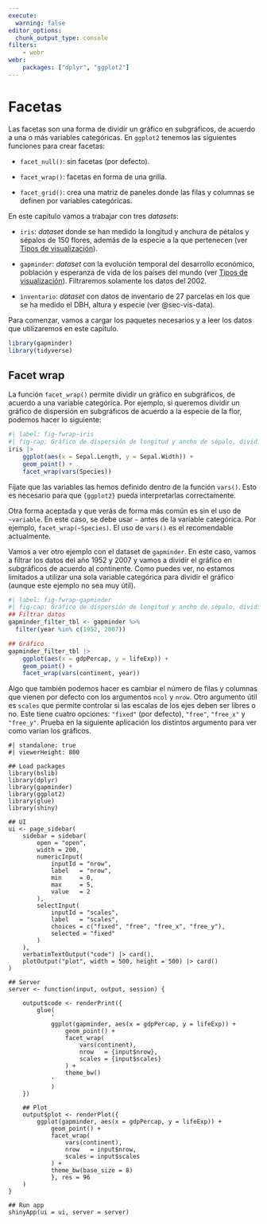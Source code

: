 ```yaml
---
execute: 
  warning: false
editor_options: 
  chunk_output_type: console
filters: 
    - webr
webr:
    packages: ["dplyr", "ggplot2"]
---
```


# Facetas {#sec-facets}

Las facetas son una forma de dividir un gráfico en subgráficos, de acuerdo a una o más variables categóricas. En `ggplot2` tenemos las siguientes funciones para crear facetas:

- `facet_null()`: sin facetas (por defecto).

- `facet_wrap()`: facetas en forma de una grilla.

- `facet_grid()`: crea una matriz de paneles donde las filas y columnas se definen por variables categóricas.

En este capítulo vamos a trabajar con tres *datasets*:

-   `iris`: *dataset* donde se han medido la longitud y anchura de pétalos y sépalos de 150 flores, además de la especie a la que pertenecen (ver [Tipos de visualización](#sec-visualization-types){target="_blank"}).

-   `gapminder`: *dataset* con la evolución temporal del desarrollo económico, población y esperanza de vida de los países del mundo (ver [Tipos de visualización](#sec-visualization-types){target="_blank"}). Filtraremos solamente los datos del 2002.

-   `inventario`: *dataset* con datos de inventario de 27 parcelas en los que se ha medido el DBH, altura y especie (ver @sec-vis-data).

Para comenzar, vamos a cargar los paquetes necesarios y a leer los datos que utilizaremos en este capítulo.

```r
library(gapminder)
library(tidyverse)
```

## Facet wrap

La función `facet_wrap()` permite dividir un gráfico en subgráficos, de acuerdo a una variable categórica. Por ejemplo, si queremos dividir un gráfico de dispersión en subgráficos de acuerdo a la especie de la flor, podemos hacer lo siguiente:

```r
#| label: fig-fwrap-iris
#| fig-cap: Gráfico de dispersión de longitud y ancho de sépalo, dividido por especie.
iris |> 
    ggplot(aes(x = Sepal.Length, y = Sepal.Width)) +
    geom_point() +
    facet_wrap(vars(Species))
```

Fíjate que las variables las hemos definido dentro de la función `vars()`. Esto es necesario para que `{ggplot2}` pueda interpretarlas correctamente. 

:::callout-note
Otra forma aceptada y que verás de forma más común es sin el uso de `~variable`. En este caso, se debe usar `~` antes de la variable categórica. Por ejemplo, `facet_wrap(~Species)`.
El uso de `vars()` es el recomendable actualmente.
:::

Vamos a ver otro ejemplo con el dataset de `gapminder`. En este caso, vamos a filtrar los datos del año 1952 y 2007 y vamos a dividir el gráfico en subgráficos de acuerdo al continente. Como puedes ver, no estamos limitados a utilizar una sola variable categórica para dividir el gráfico (aunque este ejemplo no sea muy útil).

```r
#| label: fig-fwrap-gapminder
#| fig-cap: Gráfico de dispersión de longitud y ancho de sépalo, dividido por especie.
## Filtrar datos
gapminder_filter_tbl <- gapminder %>% 
  filter(year %in% c(1952, 2007))

## Gráfico
gapminder_filter_tbl |> 
    ggplot(aes(x = gdpPercap, y = lifeExp)) +
    geom_point() +
    facet_wrap(vars(continent, year))
```

Algo que también podemos hacer es cambiar el número de filas y columnas que vienen por defecto con los argumentos `ncol` y `nrow`. Otro argumento útil es `scales` que permite controlar si las escalas de los ejes deben ser libres o no. Este tiene cuatro opciones: `"fixed"` (por defecto), `"free"`, `"free_x"` y `"free_y"`. Prueba en la siguiente aplicación los distintos argumento para ver como varían los gráficos.

```shinylive-r
#| standalone: true
#| viewerHeight: 800

## Load packages
library(bslib)
library(dplyr)
library(gapminder)
library(ggplot2)
library(glue)
library(shiny)

## UI
ui <- page_sidebar(
    sidebar = sidebar(
        open = "open",
        width = 200,
        numericInput(
            inputId = "nrow", 
            label   = "nrow",
            min     = 0,
            max     = 5,
            value   = 2
        ),
        selectInput(
            inputId = "scales", 
            label   = "scales",
            choices = c("fixed", "free", "free_x", "free_y"),
            selected = "fixed"
        )
    ),
    verbatimTextOutput("code") |> card(),
    plotOutput("plot", width = 500, height = 500) |> card()
)

## Server
server <- function(input, output, session) {
    
    output$code <- renderPrint({
        glue(
            '
            ggplot(gapminder, aes(x = gdpPercap, y = lifeExp)) +
                geom_point() +
                facet_wrap(
                    vars(continent),
                    nrow   = {input$nrow},
                    scales = {input$scales}
                ) +
                theme_bw()
            '
            )
    })

    ## Plot
    output$plot <- renderPlot({
        ggplot(gapminder, aes(x = gdpPercap, y = lifeExp)) +
            geom_point() +
            facet_wrap(
                vars(continent),
                nrow   = input$nrow,
                scales = input$scales
            ) +
            theme_bw(base_size = 8)
            }, res = 96
    )
}

## Run app
shinyApp(ui = ui, server = server)
```



















